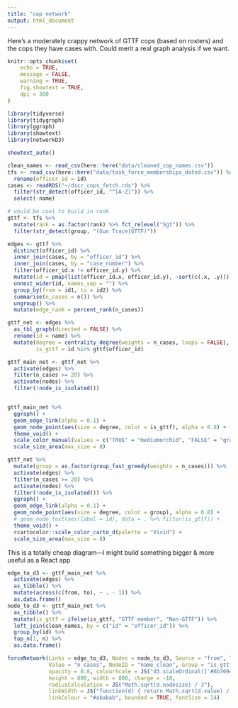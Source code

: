 ```yaml
---
title: "cop network"
output: html_document
---
```


Here's a moderately crappy network of GTTF cops (based on rosters) and the cops they have cases with. Could merit a real graph analysis if we want.

```r
knitr::opts_chunk$set(
	echo = TRUE,
	message = FALSE,
	warning = TRUE,
	fig.showtext = TRUE,
	dpi = 300
)
```

```r
library(tidyverse)
library(tidygraph)
library(ggraph)
library(showtext)
library(networkD3)

showtext_auto()
```

```r
clean_names <- read_csv(here::here("data/cleaned_cop_names.csv"))
tfs <- read_csv(here::here("data/task_force_memberships_dated.csv")) %>%
  rename(officer_id = id)
cases <- readRDS("~/dscr_cops_fetch.rds") %>%
  filter(str_detect(officer_id, "^[A-Z]")) %>%
  select(-name)
```

```r
# would be cool to build in rank
gttf <- tfs %>%
  mutate(rank = as.factor(rank) %>% fct_relevel("Sgt")) %>%
  filter(str_detect(group, "(Gun Trace|GTTF)"))

edges <- gttf %>%
  distinct(officer_id) %>%
  inner_join(cases, by = "officer_id") %>%
  inner_join(cases, by = "case_number") %>%
  filter(officer_id.x != officer_id.y) %>%
  mutate(id = pmap(list(officer_id.x, officer_id.y), ~sort(c(.x, .y)))) %>%
  unnest_wider(id, names_sep = "") %>%
  group_by(from = id1, to = id2) %>%
  summarise(n_cases = n()) %>%
  ungroup() %>%
  mutate(edge_rank = percent_rank(n_cases))

gttf_net <- edges %>%
  as_tbl_graph(directed = FALSE) %>%
  rename(id = name) %>%
  mutate(degree = centrality_degree(weights = n_cases, loops = FALSE),
         is_gttf = id %in% gttf$officer_id)
```

```r
gttf_main_net <- gttf_net %>%
  activate(edges) %>%
  filter(n_cases >= 20) %>%
  activate(nodes) %>%
  filter(!node_is_isolated())


gttf_main_net %>%
  ggraph() +
  geom_edge_link(alpha = 0.1) +
  geom_node_point(aes(size = degree, color = is_gttf), alpha = 0.8) +
  theme_void() +
  scale_color_manual(values = c("TRUE" = "mediumorchid", "FALSE" = "gray50")) +
  scale_size_area(max_size = 8)
```

```r
gttf_net %>%
  mutate(group = as.factor(group_fast_greedy(weights = n_cases))) %>%
  activate(edges) %>%
  filter(n_cases >= 20) %>%
  activate(nodes) %>%
  filter(!node_is_isolated()) %>%
  ggraph() +
  geom_edge_link(alpha = 0.1) +
  geom_node_point(aes(size = degree, color = group), alpha = 0.8) +
  # geom_node_text(aes(label = id), data = . %>% filter(is_gttf)) +
  theme_void() +
  rcartocolor::scale_color_carto_d(palette = "Vivid") +
  scale_size_area(max_size = 8)
```


This is a totally cheap diagram—I might build something bigger & more useful as a React app

```r
edge_to_d3 <- gttf_main_net %>%
  activate(edges) %>%
  as_tibble() %>%
  mutate(across(c(from, to), ~ . - 1)) %>%
  as.data.frame()
node_to_d3 <- gttf_main_net %>%
  as_tibble() %>%
  mutate(is_gttf = ifelse(is_gttf, "GTTF member", "Non-GTTF")) %>%
  left_join(clean_names, by = c("id" = "officer_id")) %>%
  group_by(id) %>%
  top_n(1, n) %>%
  as.data.frame()

forceNetwork(Links = edge_to_d3, Nodes = node_to_d3, Source = "from", Target = "to", 
             Value = "n_cases", NodeID = "name_clean", Group = "is_gttf", Nodesize = "degree",
             opacity = 0.8, colourScale = JS("d3.scaleOrdinal(['#6b7694', '#c1338b']);"), 
             height = 800, width = 800, charge = -10,
             radiusCalculation = JS("Math.sqrt(d.nodesize) / 3"), 
             linkWidth = JS("function(d) { return Math.sqrt(d.value) / 2; }"),
             linkColour = "#ababab", bounded = TRUE, fontSize = 14)
```


```r

```





